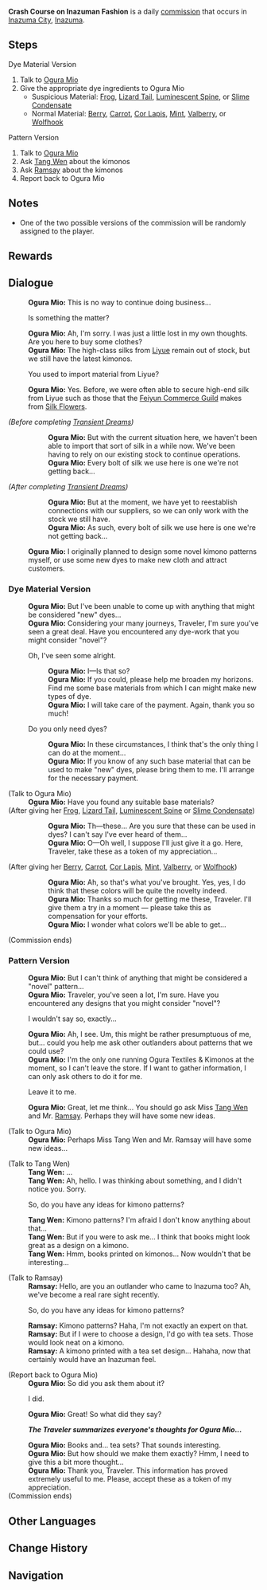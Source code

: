 {{Quest Infobox
|id            = 22039; 22040
|type          = Commission
|image         = Commission Crash Course on Inazuman Fashion.png
|region        = Inazuma
|npc           = Ogura Mio
|description   = 
|startLocation = [[Inazuma City]], [[Inazuma]]
|requirement   = 
|other         = *AR-Dependent Rewards
|characters    = Ogura Mio; Tang Wen; Ramsay; Traveler
}}
'''Crash Course on Inazuman Fashion''' is a daily [[commission]] that occurs in [[Inazuma City]], [[Inazuma]].

==Steps==
;Dye Material Version
#Talk to [[Ogura Mio]]
#Give the appropriate dye ingredients to Ogura Mio
#*Suspicious Material: [[Frog]], [[Lizard Tail]], [[Luminescent Spine]], or [[Slime Condensate]]
#*Normal Material: [[Berry]], [[Carrot]], [[Cor Lapis]], [[Mint]], [[Valberry]], or [[Wolfhook]]

;Pattern Version
#Talk to [[Ogura Mio]]
#Ask [[Tang Wen]] about the kimonos
#Ask [[Ramsay]] about the kimonos
#Report back to Ogura Mio

==Notes==
* One of the two possible versions of the commission will be randomly assigned to the player.

==Rewards==
{{Commission Rewards|full}}

==Dialogue==
{{Quest Description|[[Ogura Mio]], the owner of [[Ogura Textiles & Kimonos]], is rather anxious about something...}}
{{Dialogue start}}
:'''Ogura Mio:''' This is no way to continue doing business...
:{{DIcon}} Is something the matter?
:'''Ogura Mio:''' Ah, I'm sorry. I was just  a little lost in my own thoughts. Are you here to buy some clothes?
:'''Ogura Mio:''' The high-class silks from [[Liyue]] remain out of stock, but we still have the latest kimonos.
:{{DIcon}} You used to import material from Liyue?
:'''Ogura Mio:''' Yes. Before, we were often able to secure high-end silk from Liyue such as those that the [[Feiyun Commerce Guild]] makes from [[Silk Flower]]s.

;''(Before completing [[Transient Dreams]])''
::'''Ogura Mio:''' But with the current situation here, we haven't been able to import that sort of silk in a while now. We've been having to rely on our existing stock to continue operations.
::'''Ogura Mio:''' Every bolt of silk we use here is one we're not getting back...

;''(After completing [[Transient Dreams]])''
::'''Ogura Mio:''' But at the moment, we have yet to reestablish connections with our suppliers, so we can only work with the stock we still have.
::'''Ogura Mio:''' As such, every bolt of silk we use here is one we're not getting back...

:'''Ogura Mio:''' I originally planned to design some novel kimono patterns myself, or use some new dyes to make new cloth and attract customers.
<!-- either dialogue will randomly show up -->
===Dye Material Version===
:'''Ogura Mio:''' But I've been unable to come up with anything that might be considered "new" dyes...
:'''Ogura Mio:''' Considering your many journeys, Traveler, I'm sure you've seen a great deal. Have you encountered any dye-work that you might consider "novel"?
:{{DIcon}} Oh, I've seen some alright.
::'''Ogura Mio:''' I&mdash;Is that so?
::'''Ogura Mio:''' If you could, please help me broaden my horizons. Find me some base materials from which I can might make new types of dye.
::'''Ogura Mio:''' I will take care of the payment. Again, thank you so much!
:{{DIcon}} Do you only need dyes?
::'''Ogura Mio:''' In these circumstances, I think that's the only thing I can do at the moment...
::'''Ogura Mio:''' If you know of any such base material that can be used to make "new" dyes, please bring them to me. I'll arrange for the necessary payment.

;(Talk to Ogura Mio)
:'''Ogura Mio:''' Have you found any suitable base materials?
;(After giving her [[Frog]], [[Lizard Tail]], [[Luminescent Spine]] or [[Slime Condensate]])
::'''Ogura Mio:''' Th&mdash;these... Are you sure that these can be used in dyes? I can't say I've ever heard of them...
::'''Ogura Mio:''' O&mdash;Oh well, I suppose I'll just give it a go. Here, Traveler, take these as a token of my appreciation...
;(After giving her [[Berry]], [[Carrot]], [[Cor Lapis]], [[Mint]], [[Valberry]], or [[Wolfhook]])
::'''Ogura Mio:''' Ah, so that's what you've brought. Yes, yes, I do think that these colors will be quite the novelty indeed.
::'''Ogura Mio:''' Thanks so much for getting me these, Traveler. I'll give them a try in a moment &mdash; please take this as compensation for your efforts.
::'''Ogura Mio:''' I wonder what colors we'll be able to get...
;(Commission ends)

===Pattern Version===
:'''Ogura Mio:''' But I can't think of anything that might be considered a "novel" pattern...
:'''Ogura Mio:''' Traveler, you've seen a lot, I'm sure. Have you encountered any designs that you might consider "novel"?
:{{DIcon}} I wouldn't say so, exactly...
:'''Ogura Mio:''' Ah, I see. Um, this might be rather presumptuous of me, but... could you help me ask other outlanders about patterns that we could use?
:'''Ogura Mio:''' I'm the only one running Ogura Textiles & Kimonos at the moment, so I can't leave the store. If I want to gather information, I can only ask others to do it for me.
:{{DIcon}} Leave it to me.
:'''Ogura Mio:''' Great, let me think... You should go ask Miss [[Tang Wen]] and Mr. [[Ramsay]]. Perhaps they will have some new ideas.

;(Talk to Ogura Mio)
:'''Ogura Mio:''' Perhaps Miss Tang Wen and Mr. Ramsay will have some new ideas...

;(Talk to Tang Wen)
:'''Tang Wen:''' ...
:'''Tang Wen:''' Ah, hello. I was thinking about something, and I didn't notice you. Sorry.
:{{DIcon|Quest}} So, do you have any ideas for kimono patterns?
:'''Tang Wen:''' Kimono patterns? I'm afraid I don't know anything about that...
:'''Tang Wen:''' But if you were to ask me... I think that books might look great as a design on a kimono.
:'''Tang Wen:''' Hmm, books printed on kimonos... Now wouldn't that be interesting...

;(Talk to Ramsay)
:'''Ramsay:''' Hello, are you an outlander who came to Inazuma too? Ah, we've become a real rare sight recently.
:{{DIcon|Quest}} So, do you have any ideas for kimono patterns?
:'''Ramsay:''' Kimono patterns? Haha, I'm not exactly an expert on that.
:'''Ramsay:''' But if I were to choose a design, I'd go with tea sets. Those would look neat on a kimono.
:'''Ramsay:''' A kimono printed with a tea set design... Hahaha, now that certainly would have an Inazuman feel.

;(Report back to Ogura Mio)
:'''Ogura Mio:''' So did you ask them about it?
:{{DIcon}} I did.
:'''Ogura Mio:''' Great! So what did they say?

:'''''The Traveler summarizes everyone's thoughts for Ogura Mio...'''''

:'''Ogura Mio:''' Books and... tea sets? That sounds interesting.
:'''Ogura Mio:''' But how should we make them exactly? Hmm, I need to give this a bit more thought...
:'''Ogura Mio:''' Thank you, Traveler. This information has proved extremely useful to me. Please, accept these as a token of my appreciation.
;(Commission ends)
{{Dialogue end}}

==Other Languages==
{{Other Languages
|en      = Crash Course on Inazuman Fashion
|zhs     = 稻妻时尚入门
|zhs_rm  = Dàoqī Shíshàng Rùmén
|zht     = 稻妻時尚入門
|zht_rm  = Dàoqī Shíshàng Rùmén
|zh_tl   = Introduction to Inazuma Fashion
|ja      = 稲妻ファッション入門
|ja_rm   = Inazuma Fasshon Nyuumon
|ja_tl   = Introduction to Inazuma Fashion
|ko      = 이나즈마 패션 입문기
|ko_rm   = Inajeuma Paesyeon Ipmungi
|ko_tl   = Inazuma Fashion Introduction
|es      = Introducción a la moda de Inazuma
|es_tl   = Introduction to Inazuma's Fashion
|fr      = À la découverte de la mode d'Inazuma
|fr_tl   = Discovering the Fashion of Inazuma
|ru      = Базовые знания о моде Инадзумы
|ru_tl   = 
|th      = หลักสูตรเร่งรัดของแฟชั่น Inazuma
|th_rm   = 
|th_tl   = Rushed Course of Inazuman Fashion
|vi      = Nhập Môn Thời Trang Inazuma
|vi_tl   = 
|de      = Einführung in die Inazuma-Mode
|de_tl   = Introduction into Inazuma-Fashion
|id      = Kursus Singkat Fashion Inazuma
|id_tl   = Crash Course on Inazuman Fashion
|pt      = Introdução a Moda de Inazuma
|pt_tl   = Introduction to Inazuma's Fashion
}}

==Change History==
{{Change History|2.0}}

==Navigation==
{{Commission Navbox|Inazuma|Standalone}}